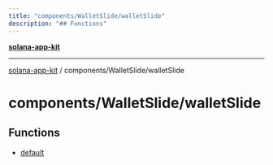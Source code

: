 ```yaml
---
title: "components/WalletSlide/walletSlide"
description: "## Functions"
---
```


[**solana-app-kit**](../../../README.mdx)

***

[solana-app-kit](../../../README.mdx) / components/WalletSlide/walletSlide

# components/WalletSlide/walletSlide

## Functions

- [default](functions/default.mdx)
